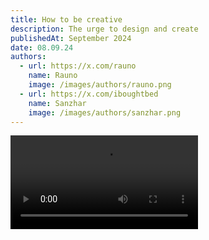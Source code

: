```yaml
---
title: How to be creative
description: The urge to design and create
publishedAt: September 2024
date: 08.09.24
authors:
  - url: https://x.com/rauno
    name: Rauno
    image: /images/authors/rauno.png
  - url: https://x.com/iboughtbed
    name: Sanzhar
    image: /images/authors/sanzhar.png
---
```



<Video src="https://cdn.rauno.me/vercel/mini-compressed.mp4#t=0.01" />

<h2 id="creativity" data-author="Sanzhar">Creativity</h2>

What is creativity, really? Is it some kind of mysterious force, an innate gift only a few possess, or is it something more subtle, more universal? We often talk about creativity like it's this grand, almost magical thing—something that flows from artists and visionaries as naturally as breath. But is it truly about talent and inspiration, or could it be more about struggle, persistence, and the willingness to embrace failure?

When we call someone creative, what are we actually recognizing? Is it their ability to see connections others don't, or is it just their comfort with the unknown? Creativity seems to blur the line between chaos and structure—how much of it is accidental, and how much is intentional? Maybe it's not about coming up with something new, but more about rearranging the familiar in ways that suddenly feel fresh. Could it be that creativity is less about invention and more about re-discovery?

And then there's the question of whether creativity has limits. Is there a finite pool of ideas, or is it boundless, like an ever-expanding universe? Does it live in moments of solitude, in the quiet spaces where the mind wanders, or does it thrive in collaboration, sparked by the energy of others?

Perhaps the real mystery isn't what creativity is, but why we feel so compelled to chase it, to define it, to grasp it when it often slips away just as we think we've found it.


## Inspiration

<p data-author="Rauno">The Vercel team and how they inspired me.</p>

Vercel has been a major source of inspiration for me to dive deeper into design and UI/UX.
The platform's focus on seamless developer experience and beautiful interfaces sparked a passion
for creating visually appealing and highly functional designs.
Developers like @raunofreiberg, @shadcn, and @emilkowalski_ have been instrumental in fueling this
interest. Their work, from sleek components to thoughtful interactions, has shown me the importance
of combining design and development to create intuitive user experiences.
It’s this blend of creativity and technicality that keeps me motivated to explore and innovate further.

<h2 id="designing" data-author="Sanzhar">Designing</h2>

<Image
  alt="a magazine club with a twist"
  src="/og.png"
  className="rounded-md"
  width={1200}
  height={630}
  priority
/>

Design has always been something I've experimented with, and one of the standout moments was
when I built a website for my magazine club. I went all out with some of the craziest designs—mixing bold layouts, unique animations, and non-conventional elements. The result
caught the attention of one of the best developers in the country, as well as mentors
at the nFactorial Incubator, who were genuinely amazed by what I put together.
It was a big moment for me, pushing my creativity while still learning the balance
between innovation and usability in web design.
